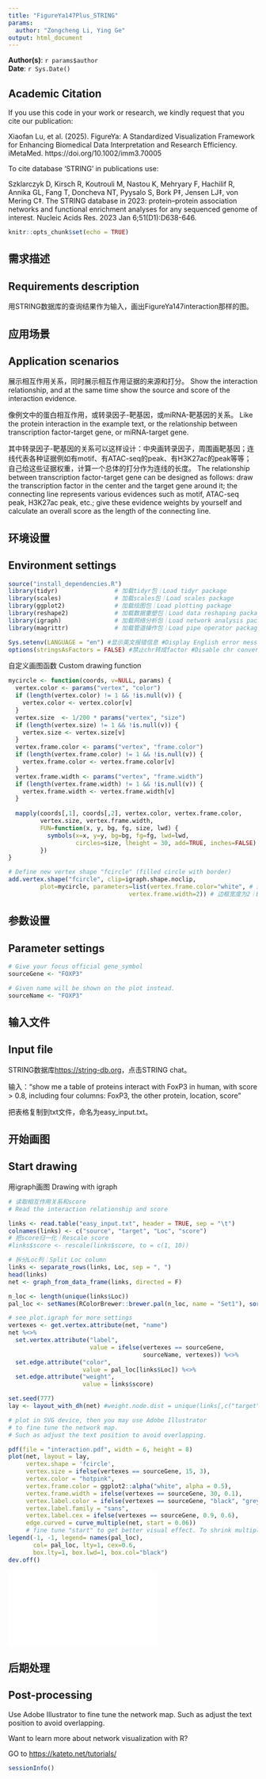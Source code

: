 ```yaml
---
title: "FigureYa147Plus_STRING"
params:
  author: "Zongcheng Li, Ying Ge"
output: html_document
---
```


**Author(s)**: `r params$author`  
**Date**: `r Sys.Date()`  

## Academic Citation
If you use this code in your work or research, we kindly request that you cite our publication:

Xiaofan Lu, et al. (2025). FigureYa: A Standardized Visualization Framework for Enhancing Biomedical Data Interpretation and Research Efficiency. iMetaMed. https://doi.org/10.1002/imm3.70005

To cite database 'STRING' in publications use:

Szklarczyk D, Kirsch R, Koutrouli M, Nastou K, Mehryary F, Hachilif R, Annika GL, Fang T, Doncheva NT, Pyysalo S, Bork P‡, Jensen LJ‡, von Mering C‡.
The STRING database in 2023: protein–protein association networks and functional enrichment analyses for any sequenced genome of interest.
Nucleic Acids Res. 2023 Jan 6;51(D1):D638-646.

```r
knitr::opts_chunk$set(echo = TRUE)
```

## 需求描述
## Requirements description
用STRING数据库的查询结果作为输入，画出FigureYa147interaction那样的图。

## 应用场景
## Application scenarios

展示相互作用关系，同时展示相互作用证据的来源和打分。
Show the interaction relationship, and at the same time show the source and score of the interaction evidence.

像例文中的蛋白相互作用，或转录因子-靶基因，或miRNA-靶基因的关系。
Like the protein interaction in the example text, or the relationship between transcription factor-target gene, or miRNA-target gene.

其中转录因子-靶基因的关系可以这样设计：中央画转录因子，周围画靶基因；连线代表各种证据例如有motif、有ATAC-seq的peak、有H3K27ac的peak等等；自己给这些证据权重，计算一个总体的打分作为连线的长度。
The relationship between transcription factor-target gene can be designed as follows: draw the transcription factor in the center and the target gene around it; the connecting line represents various evidences such as motif, ATAC-seq peak, H3K27ac peak, etc.; give these evidence weights by yourself and calculate an overall score as the length of the connecting line.

## 环境设置
## Environment settings

```r
source("install_dependencies.R")
library(tidyr)                # 加载tidyr包｜Load tidyr package
library(scales)               # 加载scales包｜Load scales package
library(ggplot2)              # 加载绘图包｜Load plotting package
library(reshape2)             # 加载数据重塑包｜Load data reshaping package
library(igraph)               # 加载网络分析包｜Load network analysis package
library(magrittr)             # 加载管道操作包｜Load pipe operator package

Sys.setenv(LANGUAGE = "en") #显示英文报错信息 #Display English error message
options(stringsAsFactors = FALSE) #禁止chr转成factor #Disable chr conversion to factor
```

自定义画图函数
Custom drawing function

```r
mycircle <- function(coords, v=NULL, params) {
  vertex.color <- params("vertex", "color")
  if (length(vertex.color) != 1 && !is.null(v)) {
    vertex.color <- vertex.color[v]
  }
  vertex.size  <- 1/200 * params("vertex", "size")
  if (length(vertex.size) != 1 && !is.null(v)) {
    vertex.size <- vertex.size[v]
  }
  vertex.frame.color <- params("vertex", "frame.color")
  if (length(vertex.frame.color) != 1 && !is.null(v)) {
    vertex.frame.color <- vertex.frame.color[v]
  }
  vertex.frame.width <- params("vertex", "frame.width")
  if (length(vertex.frame.width) != 1 && !is.null(v)) {
    vertex.frame.width <- vertex.frame.width[v]
  }
  
  mapply(coords[,1], coords[,2], vertex.color, vertex.frame.color,
         vertex.size, vertex.frame.width,
         FUN=function(x, y, bg, fg, size, lwd) {
           symbols(x=x, y=y, bg=bg, fg=fg, lwd=lwd,
                   circles=size, lheight = 30, add=TRUE, inches=FALSE)
         })
}

# Define new vertex shape "fcircle" (filled circle with border)
add.vertex.shape("fcircle", clip=igraph.shape.noclip,
		 plot=mycircle, parameters=list(vertex.frame.color="white", # 或 "black"｜Or "black"
                                  vertex.frame.width=2)) # 边框宽度为2｜Border width = 2
```

## 参数设置
## Parameter settings

```r
# Give your focus official gene_symbol
sourceGene <- "FOXP3"

# Given name will be shown on the plot instead.
sourceName <- "FOXP3" 
```

## 输入文件
## Input file

STRING数据库<https://string-db.org>，点击STRING chat。

输入：“show me a table of proteins interact with FoxP3 in human, with score > 0.8, including four columns: FoxP3, the other protein, location, score”

把表格复制到txt文件，命名为easy_input.txt。

## 开始画图
## Start drawing

用igraph画图
Drawing with igraph

```r
# 读取相互作用关系和score
# Read the interaction relationship and score

links <- read.table("easy_input.txt", header = TRUE, sep = "\t")
colnames(links) <- c("source", "target", "Loc", "score")
# 把score归一化｜Rescale score
#links$score <- rescale(links$score, to = c(1, 10))

# 拆分Loc列｜Split Loc column
links <- separate_rows(links, Loc, sep = ", ")
head(links)
net <- graph_from_data_frame(links, directed = F)

n_loc <- length(unique(links$Loc))
pal_loc <- setNames(RColorBrewer::brewer.pal(n_loc, name = "Set1"), sort(unique(links$Loc)))

# see plot.igraph for more settings 
vertexes <- get.vertex.attribute(net, "name")
net %<>% 
  set.vertex.attribute("label", 
                       value = ifelse(vertexes == sourceGene, 
                                      sourceName, vertexes)) %<>%
  set.edge.attribute("color", 
                     value = pal_loc[links$Loc]) %<>%
  set.edge.attribute("weight", 
                     value = links$score)

set.seed(777)
lay <- layout_with_dh(net) #weight.node.dist = unique(links[,c("target","score")])$score) # weight here may be invalid!

# plot in SVG device, then you may use Adobe Illustrator 
# to fine tune the network map. 
# Such as adjust the text position to avoid overlapping.

pdf(file = "interaction.pdf", width = 6, height = 8)
plot(net, layout = lay, 
     vertex.shape = 'fcircle',
     vertex.size = ifelse(vertexes == sourceGene, 15, 3),
     vertex.color = "hotpink",
     vertex.frame.color = ggplot2::alpha("white", alpha = 0.5),
     vertex.frame.width = ifelse(vertexes == sourceGene, 30, 0.1),
     vertex.label.color = ifelse(vertexes == sourceGene, "black", "grey30"),
     vertex.label.family = "sans",
     vertex.label.cex = ifelse(vertexes == sourceGene, 0.9, 0.6),
     edge.curved = curve_multiple(net, start = 0.06))
     # fine tune "start" to get better visual effect. To shrink multiple edges using smaller value.
legend(-1, -1, legend= names(pal_loc),
       col= pal_loc, lty=1, cex=0.6,
       box.lty=1, box.lwd=1, box.col="black")
dev.off() 
```

![](interaction.pdf)

## 后期处理
## Post-processing

Use Adobe Illustrator to fine tune the network map. Such as adjust the text position to avoid overlapping.

Want to learn more about network visualization with R?

GO to <https://kateto.net/tutorials/>

```r
sessionInfo()
```